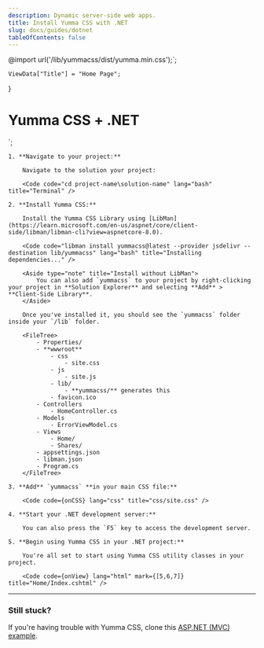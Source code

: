 ```yaml
---
description: Dynamic server-side web apps.
title: Install Yumma CSS with .NET
slug: docs/guides/dotnet
tableOfContents: false
---
```


@import url('/lib/yummacss/dist/yumma.min.css');`;

    ViewData["Title"] = "Home Page";
}

<div class="ai-c d-f jc-c h-1/1">
    <h1 class="fs-lg fw-700 tc-white">Yumma CSS + .NET</h1>
</div>
`;

<Steps>

    1. **Navigate to your project:**

        Navigate to the solution your project:

        <Code code="cd project-name\solution-name" lang="bash" title="Terminal" />

    2. **Install Yumma CSS:**

        Install the Yumma CSS Library using [LibMan](https://learn.microsoft.com/en-us/aspnet/core/client-side/libman/libman-cli?view=aspnetcore-8.0).

        <Code code="libman install yummacss@latest --provider jsdelivr --destination lib/yummacss" lang="bash" title="Installing dependencies..." />

        <Aside type="note" title="Install without LibMan">
            You can also add `yummacss` to your project by right-clicking your project in **Solution Explorer** and selecting **Add** > **Client-Side Library**.
        </Aside>

        Once you've installed it, you should see the `yummacss` folder inside your `/lib` folder.

        <FileTree>
            - Properties/
            - **wwwroot**
                - css
                    - site.css
                - js
                    - site.js
                - lib/
                    - **yummacss/** generates this
                - favicon.ico
            - Controllers
                - HomeController.cs
            - Models
                - ErrorViewModel.cs
            - Views
                - Home/
                - Shares/
            - appsettings.json
            - libman.json
            - Program.cs
        </FileTree>

    3. **Add** `yummacss` **in your main CSS file:**

        <Code code={onCSS} lang="css" title="css/site.css" />

    4. **Start your .NET development server:**

        You can also press the `F5` key to access the development server.

    5. **Begin using Yumma CSS in your .NET project:**

        You're all set to start using Yumma CSS utility classes in your project.

        <Code code={onView} lang="html" mark={[5,6,7]} title="Home/Index.cshtml" />

</Steps>

---

### Still stuck?

If you're having trouble with Yumma CSS, clone this [ASP.NET (MVC) example](https://github.com/yumma-lib/dotnet-yummacss-example.git).

<Code
  code="git clone https://github.com/yumma-lib/dotnet-yummacss-example.git"
  lang="bash"
  title="Cloning repository..."
/>

